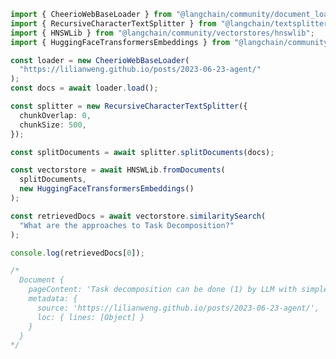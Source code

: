 ```typescript
import { CheerioWebBaseLoader } from "@langchain/community/document_loaders/web/cheerio";
import { RecursiveCharacterTextSplitter } from "@langchain/textsplitters";
import { HNSWLib } from "@langchain/community/vectorstores/hnswlib";
import { HuggingFaceTransformersEmbeddings } from "@langchain/community/embeddings/huggingface_transformers";

const loader = new CheerioWebBaseLoader(
  "https://lilianweng.github.io/posts/2023-06-23-agent/"
);
const docs = await loader.load();

const splitter = new RecursiveCharacterTextSplitter({
  chunkOverlap: 0,
  chunkSize: 500,
});

const splitDocuments = await splitter.splitDocuments(docs);

const vectorstore = await HNSWLib.fromDocuments(
  splitDocuments,
  new HuggingFaceTransformersEmbeddings()
);

const retrievedDocs = await vectorstore.similaritySearch(
  "What are the approaches to Task Decomposition?"
);

console.log(retrievedDocs[0]);

/*
  Document {
    pageContent: 'Task decomposition can be done (1) by LLM with simple prompting like "Steps for XYZ.\\n1.", "What are the subgoals for achieving XYZ?", (2) by using task-specific instructions; e.g. "Write a story outline." for writing a novel, or (3) with human inputs.',
    metadata: {
      source: 'https://lilianweng.github.io/posts/2023-06-23-agent/',
      loc: { lines: [Object] }
    }
  }
*/
```
